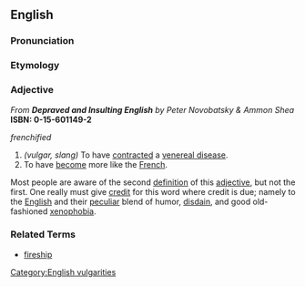 ==English==

===Pronunciation===
{{substub}}

===Etymology===
{{substub}}

===Adjective===
''From '''Depraved and Insulting English''' by Peter Novobatsky & Ammon Shea'' '''ISBN: 0-15-601149-2'''

''frenchified''

# ''(vulgar, slang)'' To have [[contract]]ed a [[venereal disease]].
# To have [[become]] more like the [[French]].

Most people are aware of the second [[definition]] of this [[adjective]], but not the first. One really must give [[credit]] for this word where credit is due; namely to the [[English]] and their [[peculiar]] blend of humor, [[disdain]], and good old-fashioned [[xenophobia]].

===Related Terms===
* [[fireship]]

[[Category:English vulgarities]]
